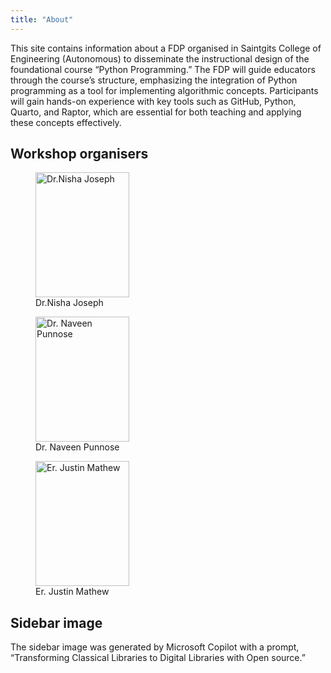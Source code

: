 ```yaml
---
title: "About"
---
```


This site contains information about a FDP organised in Saintgits College of Engineering (Autonomous) to disseminate the instructional design of the foundational course "Python Programming."  The FDP will guide educators through the course’s structure, emphasizing the integration of Python programming as a tool for implementing algorithmic concepts. Participants will gain hands-on experience with key tools such as GitHub, Python, Quarto, and Raptor, which are essential for both teaching and applying these concepts effectively.

## Workshop organisers

::: {layout-nrow="1"}
![Dr.Nisha Joseph](images/Nisha.jpg){fig-align="left" width=150px
height=200px}

![Dr. Naveen Punnose](images/Naveen.jpg){fig-align="left"  width=150px
height=200px}

![Er. Justin Mathew](images/Justine.jpg){fig-align="left"  width=150px
height=200px}
:::

## Sidebar image

The sidebar image was generated by Microsoft Copilot with a prompt, "Transforming Classical Libraries to Digital Libraries with Open source."